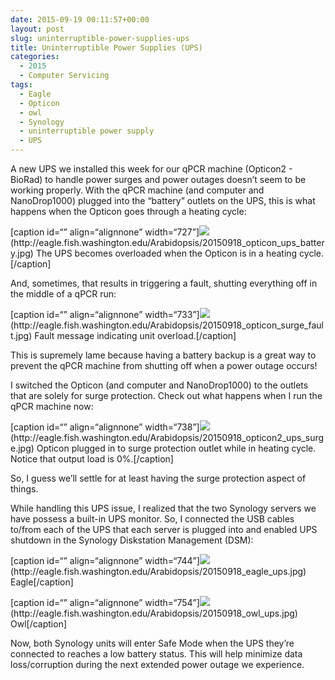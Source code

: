 ```yaml
---
date: 2015-09-19 00:11:57+00:00
layout: post
slug: uninterruptible-power-supplies-ups
title: Uninterruptible Power Supplies (UPS)
categories:
  - 2015
  - Computer Servicing
tags:
  - Eagle
  - Opticon
  - owl
  - Synology
  - uninterruptible power supply
  - UPS
---
```


A new UPS we installed this week for our qPCR machine (Opticon2 - BioRad) to handle power surges and power outages doesn't seem to be working properly. With the qPCR machine (and computer and NanoDrop1000) plugged into the "battery" outlets on the UPS, this is what happens when the Opticon goes through a heating cycle:

[caption id="" align="alignnone" width="727"]![](https://eagle.fish.washington.edu/Arabidopsis/20150918_opticon_ups_battery.jpg)(http://eagle.fish.washington.edu/Arabidopsis/20150918_opticon_ups_battery.jpg) The UPS becomes overloaded when the Opticon is in a heating cycle.[/caption]



And, sometimes, that results in triggering a fault, shutting everything off in the middle of a qPCR run:

[caption id="" align="alignnone" width="733"]![](https://eagle.fish.washington.edu/Arabidopsis/20150918_opticon_surge_fault.jpg)(http://eagle.fish.washington.edu/Arabidopsis/20150918_opticon_surge_fault.jpg) Fault message indicating unit overload.[/caption]



This is supremely lame because having a battery backup is a great way to prevent the qPCR machine from shutting off when a power outage occurs!



I switched the Opticon (and computer and NanoDrop1000) to the outlets that are solely for surge protection. Check out what happens when I run the qPCR machine now:

[caption id="" align="alignnone" width="738"]![](https://eagle.fish.washington.edu/Arabidopsis/20150918_opticon2_ups_surge.jpg)(http://eagle.fish.washington.edu/Arabidopsis/20150918_opticon2_ups_surge.jpg) Opticon plugged in to surge protection outlet while in heating cycle. Notice that output load is 0%.[/caption]



So, I guess we'll settle for at least having the surge protection aspect of things.



While handling this UPS issue, I realized that the two Synology servers we have possess a built-in UPS monitor. So, I connected the USB cables to/from each of the UPS that each server is plugged into and enabled UPS shutdown in the Synology Diskstation Management (DSM):



[caption id="" align="alignnone" width="744"]![](https://eagle.fish.washington.edu/Arabidopsis/20150918_eagle_ups.jpg)(http://eagle.fish.washington.edu/Arabidopsis/20150918_eagle_ups.jpg) Eagle[/caption]



[caption id="" align="alignnone" width="754"]![](https://eagle.fish.washington.edu/Arabidopsis/20150918_owl_ups.jpg)(http://eagle.fish.washington.edu/Arabidopsis/20150918_owl_ups.jpg) Owl[/caption]



Now, both Synology units will enter Safe Mode when the UPS they're connected to reaches a low battery status. This will help minimize data loss/corruption during the next extended power outage we experience.
